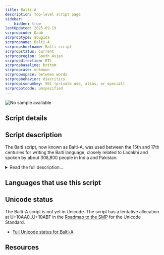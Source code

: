 ```yaml
---
title: Balti-A
description: Top-level script page
sidebar:
    hidden: true
lastUpdated: 2025-09-19
scrpropcode: Qaab
scrproptype: abugida
scrpropname: Balti-A
scrpropshortname: Balti script
scrpropstatus: Current
scrpropregion: South Asian
scrpropdirection: RTL
scrpropbaseline: bottom
scrpropcase: unknown
scrpropwspace: between words
scrpropbehavior: diacritics
scrpropisonumkey: 901 (private use, alias, or special)
scrpropotcode: unspecified
---
```



![No sample available](../images/nosample.png)



## Script details

<ScriptDetails />

## Script description

The Balti script, now known as Balti-A, was used between the 15th and 17th centuries for writing the Balti language, closely related to Ladakhi and spoken by about 308,800 people in India and Pakistan.

<details>
<summary>Read the full description...</summary>The script was replaced by Persian writing at the behest of Muslim leaders who considered the Tibetan-derived Balti script profane. The script is now considered to be extinct, although there is some evidence that it may still be used for writing the Brokskat language, an endangered language spoken by 10,000 people in Jammu and Kashmir. Further survey is needed to ascertain the extent to which the script is used for this language.

Balti-A was written from right to left, unlike most Brahmi-derived writing systems. As far as modern scholars can tell, it was an abugida, with each letter representing a consonant plus vowel syllable. An unmarked consonant represented a syllable having the vowel [a], and other vowels were written using one of six vowel diacritics attached to the base letter. One of these diacritics may have represented the vowel [a], despite it already being inherent in the base letter. It is not known why it was sometimes explicitly written.

Words were not written with spaces between them, but an overdot was written above the last letter in a word, fulfilling the same function as inter-word spacing.

_This script is not currently recognized by [ISO 15924](http://www.unicode.org/iso15924/), but is included in ScriptSource for research purposes. If you have any information on this script, please add the information to the site. Your contributions can be a great help in refining and expanding the ISO 15924 standard._
</details>

## Languages that use this script

<WsList script='Qaab' wsMax='5' />

## Unicode status

The Balti-A script is not yet in Unicode. The script has a tentative allocation at U+10AA0..U+10ABF in the [Roadmap to the SMP](http://www.unicode.org/roadmaps/smp/) for the Unicode Standard.

- [Full Unicode status for Balti-A](/scrlang/unicode/qaab-unicode)



## Resources

<ScriptResources detailSummary='seemore' />


